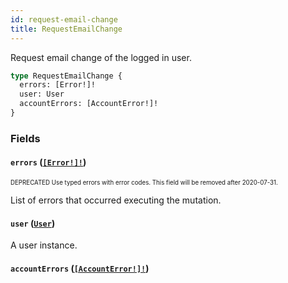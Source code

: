 ```yaml
---
id: request-email-change
title: RequestEmailChange
---
```


Request email change of the logged in user.

```graphql
type RequestEmailChange {
  errors: [Error!]!
  user: User
  accountErrors: [AccountError!]!
}
```

### Fields

#### `errors` ([`[Error!]!`](/api-reference/objects/error.mdx))

<sub><sup><span className="deprecatedTag">DEPRECATED</span> Use typed errors with error codes. This field will be removed after 2020-07-31.</sup></sub>

List of errors that occurred executing the mutation.

#### `user` ([`User`](/api-reference/objects/user.mdx))

A user instance.

#### `accountErrors` ([`[AccountError!]!`](/api-reference/objects/account-error.mdx))
